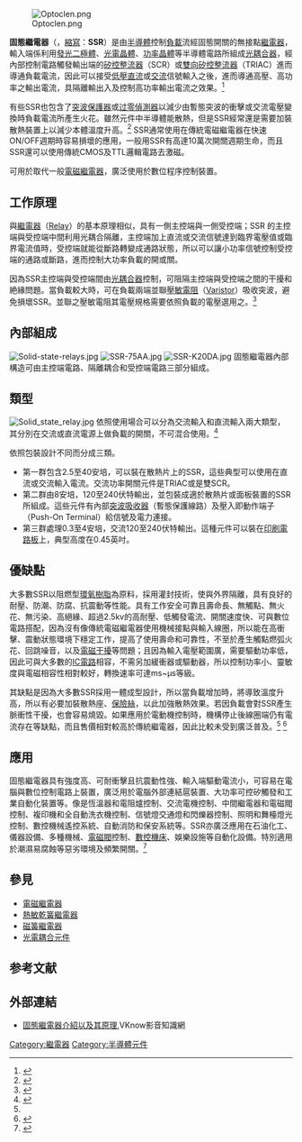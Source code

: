 [[File:Optoclen.png|thumb]]

'''固態繼電器'''（{{lang|en|Solid State Relay}}，[[縮寫|縮寫]]：'''SSR'''）是由[[半導體|半導體]]控制[[負載|負載]]流經固態開關的無接點[[繼電器|繼電器]]，輸入端係利用[[發光二極體|發光二極體]]、[[光電晶體|光電晶體]]、[[功率晶體|功率晶體]]等半導體電路所組成[[光耦合器|光耦合器]]，經內部控制電路觸發輸出端的[[晶閘管|矽控整流器]]（SCR）或[[雙向矽控整流器|雙向矽控整流器]]（TRIAC）進而導通負載電流，因此可以接受[[低電壓差分信號|低壓]][[直流|直流]]或[[交流|交流]]信號輸入之後，進而導通高壓、高功率之輸出電流，具隔離輸出入及控制高功率輸出電流之效果。<ref name="MT"> {{cite journal|author=陳念舜|title=[http://catalog.digitalarchives.tw/item/00/53/56/7b.html 固態繼電器耐熱超薄設計] |journal=Mechanical Tech. Magazine|pages=P.77~P.79|date=2008年4月}}</ref> 

有些SSR也包含了[[电涌保护器|突波保護器]]或[[过零偵測器|过零偵測器]]以減少由暫態突波的衝擊或交流電壓變換時負載電流所產生火花。雖然元件中半導體能散熱，但是SSR經常還是需要加裝散熱裝置上以減少本體溫度升高。<ref name="馬">{{cite book|author=闕金木主編|title=馬達與控制元件|url=http://www.mmmpc.com.tw/yuehyin/webooks_all.htm|date=|location=|publisher=越吟出版社|pages=P140~141|deadurl=yes|archiveurl=https://archive.is/20130810101857/http://www.mmmpc.com.tw/yuehyin/webooks_all.htm|archivedate=2013-08-10|access-date=2013-08-10}}</ref> 
SSR通常使用在傳統電磁繼電器在快速ON/OFF週期時容易損壞的應用，一般用SSR有高達10萬次開關週期生命，而且SSR還可以使用傳統CMOS及TTL邏輯電路去激磁。{{R|馬| pages=P.77~P.79}}

可用於取代一般[[電磁繼電器|電磁繼電器]]，廣泛使用於數位程序控制裝置。

==工作原理==
與[[繼電器|繼電器]]（[[Relay|Relay]]）的基本原理相似，具有一側主控端與一側受控端；SSR 的主控端與受控端中間利用光耦合隔離，主控端加上直流或交流信號達到臨界電壓值或臨界電流值時，受控端就能從斷路轉變成通路狀態，所以可以讓小功率信號控制受控端的通路或斷路，進而控制大功率負載的開或關。{{r|MT|page=77}}

因為SSR主控端與受控端間由[[光耦合器|光耦合器]]控制，可阻隔主控端與受控端之間的干擾和絶緣問題。當負載較大時，可在負載兩端並聯[[壓敏電阻|壓敏電阻]]（[[Varistor|Varistor]]）吸收突波，避免損壞SSR。並聯之壓敏電阻其電壓規格需要依照負載的電壓選用之。<ref name="工">{{cite book | language = zh-tw | author = 簡詔群/作 | coauthors =  | title = 電機自動控制工業配線實務 | url = http://www.sanmin.com.tw/page-product.asp?pf_id=99o155Y10H103s79m103u67C107f125uFIhMZr1667MiW | date = 2003-02-08 | location =  | publisher = 文笙出版社 | id =  | isbn = 9789867856227 | pages = P2-82~2-85 | access-date = 2013-08-10 | archive-date = 2013-08-10 | archive-url = https://archive.is/20130810101917/http://www.sanmin.com.tw/page-product.asp?pf_id=99o155Y10H103s79m103u67C107f125uFIhMZr1667MiW | dead-url = no }}</ref>

==內部組成==
[[File:Solid-state-relays.jpg|thumb]]
[[File:SSR-75AA.jpg|thumb]]
[[File:SSR-K20DA.jpg|thumb]]
固態繼電器內部構造可由主控端電路、隔離耦合和受控端電路三部分組成。

== 類型 ==
[[File:Solid_state_relay.jpg|thumb]]
依照使用場合可以分為交流輸入和直流輸入兩大類型，其分別在交流或直流電源上做負載的開關，不可混合使用。<ref name="自">{{cite web| language = zh-cn| publisher = 自動化在線| title = 固態繼電器及在應用中一些問題的探討| url = http://www.autooo.net/utf8-classid58-id46412.html| author = | date = 2008-01-13| accessdate = | archive-date = 2014-08-14| archive-url = https://web.archive.org/web/20140814123143/http://autooo.net/utf8-classid58-id46412.html| dead-url = yes}}</ref> 

依照包裝設計不同而分成三類。
*第一群包含2.5至40安培，可以裝在散熱片上的SSR，這些典型可以使用在直流或交流輸入電流。交流功率開關元件是TRIAC或是雙SCR。
*第二群由8安培，120至240伏特輸出，並包裝成適於散熱片或面板裝置的SSR所組成。這些元件有內部[[突波吸收器|突波吸收器]]（暫態保護線路）及壓入即動作端子（Push-On Terminal）給信號及電力連接。
*第三群處理0.3至4安培，交流120至240伏特輸出。這種元件可以裝在[[印刷電路板|印刷電路板]]上，典型高度在0.45英吋。{{R|馬}}

== 優缺點==
大多數SSR以阻燃型[[環氧樹脂|環氧樹脂]]為原料，採用灌封技術，使與外界隔離，具有良好的耐壓、防潮、防腐、抗震動等性能。具有工作安全可靠且壽命長、無觸點、無火花、無污染、高絕緣、超過2.5kv的高耐壓、低觸發電流、開關速度快、可與數位電路搭配，因為沒有像傳統電磁繼電器使用機械接點與輸入線圈，所以能在高衝擊、震動狀態環境下穩定工作，提高了使用壽命和可靠性，不至於產生觸點燃弧火花、回跳噪音，以及[[電磁干擾|電磁干擾]]等問題；且因為輸入電壓範圍廣，需要驅動功率低，因此可與大多數的[[集成電路|IC電路]]相容，不需另加緩衝器或驅動器，所以控制功率小、靈敏度與電磁相容性相對較好，轉換速率可達ms~μs等級。{{R|MT}} {{R|燒}}

其缺點是因為大多數SSR採用一體成型設計，所以當負載增加時，將導致溫度升高，所以有必要加裝散熱座、[[保險絲|保險絲]]，以此加強散熱效果。若因負載會對SSR產生脈衝性干擾，也會容易燒毀。如果應用於電動機控制時，機構停止後線圈端仍有電流存在等缺點，而且售價相對較高於傳統繼電器，因此比較未受到廣泛普及。<ref name=MT/>{{R|工}} <ref name="元">{{cite web | language = zh-tw | publisher = 元智大學 | title = 固態繼電器應用簡介 | url = http://140.138.40.170/articlesystem/article/compressedfile/(2003-11-24)固態繼電器應用簡介.pdf | author = 陳明周 | date =2003-11-27| accessdate =2013-08-10}}{{dead link|date=2017年12月 |bot=InternetArchiveBot |fix-attempted=yes }}</ref>

== 應用 ==
固態繼電器具有強度高、可耐衝擊且抗震動性強、輸入端驅動電流小，可容易在電腦與數位控制電路上裝置，廣泛用於電腦外部連結扈裝置、大功率可控矽觸發和工業自動化裝置等。像是恆溫器和電阻爐控制、交流電機控制、中間繼電器和電磁閥控制、複印機和全自動洗衣機控制、信號燈交通燈和閃爍器控制、照明和舞檯燈光控制、數控機械遙控系統、自動消防和保安系統等。SSR亦廣泛應用在石油化工、儀器設備、多種機械、[[電磁閥|電磁閥]]控制、[[機床|數控機床]]、娛樂設施等自動化設備。特別適用於潮濕易腐蝕等惡劣環境及頻繁開關。<ref name="燒">{{cite web | language = zh-cn | publisher = 电子发烧友 | title = 固態繼電器工作原理詳細介紹 | url = http://www.elecfans.com/yuanqijian/jidianqi/20091211130436.html | author =  | date = 2009-12-11 | accessdate = 2013-08-10 | archive-date = 2013-07-01 | archive-url = https://web.archive.org/web/20130701185414/http://www.elecfans.com/yuanqijian/jidianqi/20091211130436.html | dead-url = no }}</ref>

==參見==
*[[電磁繼電器|電磁繼電器]]
*[[熱敏乾簧繼電器|熱敏乾簧繼電器]]
*[[磁簧繼電器|磁簧繼電器]]
*[[光電耦合元件|光電耦合元件]]

==参考文献==
{{reflist|refs=

}}

==外部連結==
*[https://archive.is/20130912072957/http://www.vknow.com.tw/video/903/%E5%9B%BA%E6%85%8B%E7%B9%BC%E9%9B%BB%E5%99%A8%E4%BB%8B%E7%B4%B9%E4%BB%A5%E5%8F%8A%E5%85%B6%E5%8E%9F%E7%90%86 固態繼電器介紹以及其原理],VKnow影音知識網

{{Authority control}}
[[Category:繼電器|Category:繼電器]]
[[Category:半導體元件|Category:半導體元件]]